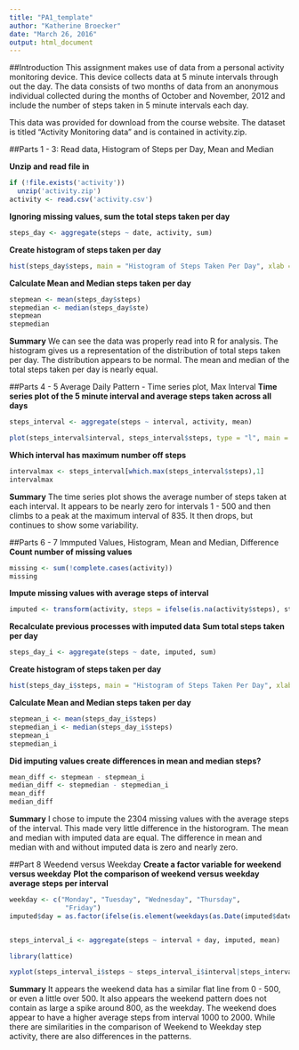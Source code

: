```yaml
---
title: "PA1_template"
author: "Katherine Broecker"
date: "March 26, 2016"
output: html_document
---
```

##Introduction
This assignment makes use of data from a personal activity monitoring device. This device collects data at 5 minute intervals through out the day. The data consists of two months of data from an anonymous individual collected during the months of October and November, 2012 and include the number of steps taken in 5 minute intervals each day. 

This data was provided for download from the course website.  The dataset is titled "Activity Monitoring data" and is contained in activity.zip.

##Parts 1 - 3:  Read data, Histogram of Steps per Day, Mean and Median

**Unzip and read file in**
```r
if (!file.exists('activity')) 
  unzip('activity.zip')
activity <- read.csv('activity.csv') 
```

**Ignoring missing values, sum the total steps taken per day**
```r
steps_day <- aggregate(steps ~ date, activity, sum)
```

**Create histogram of steps taken per day**
```r
hist(steps_day$steps, main = "Histogram of Steps Taken Per Day", xlab = "Number of Steps", col = "green")
```

**Calculate Mean and Median steps taken per day**
```r
stepmean <- mean(steps_day$steps)
stepmedian <- median(steps_day$ste)
stepmean
stepmedian
```
**Summary**
We can see the data was properly read into R for analysis.
The histogram gives us a representation of the distribution of total steps taken per day.  The distribution appears to be normal.  The mean and median of the total steps taken per day is nearly equal.

##Parts 4 - 5 Average Daily Pattern - Time series plot, Max Interval 
**Time series plot of the 5 minute interval and average steps taken across all days**
```r

steps_interval <- aggregate(steps ~ interval, activity, mean)

plot(steps_interval$interval, steps_interval$steps, type = "l", main = "Average Steps Taken (All Days) by Interval", xlab = "Interval", ylab = "Steps")

```

**Which interval has maximum number off steps**
```r
intervalmax <- steps_interval[which.max(steps_interval$steps),1]
intervalmax
```
**Summary**
The time series plot shows the average number of steps taken at each interval.  It appears to be nearly zero for intervals 1 - 500 and then climbs to a peak at the maximum interval of 835.  It then drops, but continues to show some variability.

##Parts 6 - 7  Immputed Values, Histogram, Mean and Median, Difference
**Count number of missing values**
```r
missing <- sum(!complete.cases(activity))
missing
```

**Impute missing values with average steps of interval**
```r
imputed <- transform(activity, steps = ifelse(is.na(activity$steps), steps_interval$steps[match(activity$interval, steps_interval$interval)], activity$steps))

```

**Recalculate previous processes with imputed data**
**Sum total steps taken per day**
```r
steps_day_i <- aggregate(steps ~ date, imputed, sum)
```

**Create histogram of steps taken per day**
```r
hist(steps_day_i$steps, main = "Histogram of Steps Taken Per Day", xlab = "Number of Steps", col = "green")
```

**Calculate Mean and Median steps taken per day**
```r
stepmean_i <- mean(steps_day_i$steps)
stepmedian_i <- median(steps_day_i$steps)
stepmean_i
stepmedian_i
```

**Did imputing values create differences in mean and median steps?**
```r
mean_diff <- stepmean - stepmean_i
median_diff <- stepmedian - stepmedian_i
mean_diff
median_diff
```
**Summary**
I chose to impute the 2304 missing values with the average steps of the interval.  This made very little difference in the historogram.  The mean and median with imputed data are equal. The difference in mean and median with and without imputed data is zero and nearly zero.

##Part 8 Weedend versus Weekday
**Create a factor variable for weekend versus weekday**
**Plot the comparison of weekend versus weekday average steps per interval**
```r
weekday <- c("Monday", "Tuesday", "Wednesday", "Thursday", 
              "Friday")
imputed$day = as.factor(ifelse(is.element(weekdays(as.Date(imputed$date)),weekday), "Weekday", "Weekend"))


steps_interval_i <- aggregate(steps ~ interval + day, imputed, mean)

library(lattice)

xyplot(steps_interval_i$steps ~ steps_interval_i$interval|steps_interval_i$day, main="Average Steps Taken (All Days) by Interval",xlab="Interval", ylab="Steps",layout=c(1,2), type="l")
```


**Summary**
It appears the weekend data has a similar flat line from 0 - 500, or even a little over 500. It also appears the weekend pattern does not contain as large a spike around 800, as the weekday.  The weekend does appear to have a higher average steps from interval 1000 to 2000. While there are similarities in the comparison of Weekend to Weekday step activity, there are also differences in the patterns.
